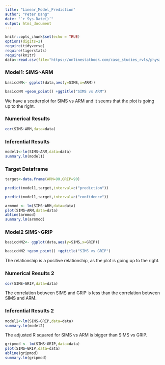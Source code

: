```yaml
---
title: "Linear_Model_Prediction"
author: "Peter Dang"
date: "`r Sys.Date()`"
output: html_document
---
```


```r
knitr::opts_chunk$set(echo = TRUE)
options(digits=2)
require(tidyverse)
require(tigerstats)
require(knitr)
data<-read.csv(file="https://onlinestatbook.com/case_studies_rvls/physical_strength/data.txt", sep="",header=TRUE)

```


### Model1: SIMS~ARM

```r
basiccNN<- ggplot(data,aes(y=SIMS,x=ARM)) 
```

```r
basiccNN +geom_point() +ggtitle("SIMS vs ARM") 
```

We have a scatterplot for SIMS vs ARM and it seems that the plot is going up to the right. 






### Numerical Results 
```r
cor(SIMS~ARM,data=data)
```

### Inferential Results 
```r
model1<-lm(SIMS~ARM,data=data)
summary.lm(model1)
```








### Target Dataframe 

```r
target<-data.frame(ARM=90,GRIP=90)
```

```r
predict(model1,target,interval=c("prediction"))
```

```r
predict(model1,target,interval=c("confidence"))
```

```r
armmod <- lm(SIMS~ARM,data=data)
plot(SIMS~ARM,data=data)
abline(armmod)
summary.lm(armmod)
```





### Model2 SIMS~GRIP 
```r
basiccNN2<- ggplot(data,aes(y=SIMS,x=GRIP))
```

```r
basiccNN2 +geom_point() +ggtitle("SIMS vs GRIP")
```

The relationship is a positive relationship, as the plot is going up to the right. 

### Numerical Results 2 
```r
cor(SIMS~GRIP,data=data)
```

The correlation between SIMS and GRIP is less than the correlation between SIMS and ARM. 


### Inferential Results 2
```r
model2<-lm(SIMS~GRIP,data=data)
summary.lm(model2)
```

The adjusted R squared for SIMS vs ARM is bigger than SIMS vs GRIP. 

```r
gripmod <- lm(SIMS~GRIP,data=data)
plot(SIMS~GRIP,data=data)
abline(gripmod)
summary.lm(gripmod)
```
